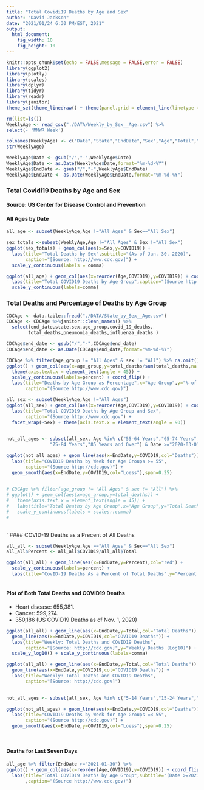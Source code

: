 ```yaml
---
title: "Total Covidi19 Deaths by Age and Sex"
author: "David Jackson"
date: "2021/01/24 6:30 PM/EST, 2021"
output: 
  html_document: 
    fig_width: 10
    fig_height: 10
---
```


```r
knitr::opts_chunk$set(echo = FALSE,message = FALSE,error = FALSE)
library(ggplot2)
library(plotly)
library(scales)
library(dplyr)
library(tidyr)
library(readr)
library(janitor)
theme_set(theme_linedraw() + theme(panel.grid = element_line(linetype = 'dashed')))
```
```r
rm(list=ls())
WeeklyAge <- read_csv("./DATA/Weekly_by_Sex__Age.csv") %>%
select(- 'MMWR Week')

colnames(WeeklyAge) <- c("Date","State","EndDate","Sex","Age","Total","COVID19")
str(WeeklyAge)
```
```r
WeeklyAge$Date <- gsub("/","-",WeeklyAge$Date)
WeeklyAge$Date <- as.Date(WeeklyAge$Date,format="%m-%d-%Y")
WeeklyAge$EndDate <- gsub("/","-",WeeklyAge$EndDate)
WeeklyAge$EndDate <- as.Date(WeeklyAge$EndDate,format="%m-%d-%Y")
```

### Total Covidi19 Deaths by Age and Sex
#### Source: US Center for Disease  Control and Prevention
####  All Ages by Date

```r
all_age <- subset(WeeklyAge,Age !="All Ages" & Sex=="All Sex")
``` 

```r
sex_totals <-subset(WeeklyAge,Age !="All Ages" & Sex !="All Sex")
ggplot(sex_totals) + geom_col(aes(x=Sex,y=COVID19)) +
  labs(title="Total Deaths by Sex",subtitle="(As of Jan. 30, 2020)",
       caption="[Source: http://www.cdc.gov]") +
  scale_y_continuous(labels = comma)

```
```r
ggplot(all_age) + geom_col(aes(x=reorder(Age,COVID19),y=COVID19)) + coord_flip() +
  labs(title="Total COVID19 Deaths by Age Group",caption="(Source http://www.cdc.gov)") +
  scale_y_continuous(labels=comma)
```

### Total Deaths and Percentage of Deaths by Age Group

```r
CDCAge <- data.table::fread("./DATA/State_by_Sex__Age.csv")
CDCAge <- CDCAge %>%janitor::clean_names() %>%
  select(end_date,state,sex,age_group,covid_19_deaths,
        total_deaths,pneumonia_deaths,influenza_deaths )

```
```r
CDCAge$end_date <- gsub("/","-",CDCAge$end_date)
CDCAge$end_date <- as.Date(CDCAge$end_date,format="%m-%d-%Y")
```
```r
CDCAge %>% filter(age_group != "All Ages" & sex != "All") %>% na.omit() %>%
ggplot() + geom_col(aes(x=age_group,y=total_deaths/sum(total_deaths,na.rm=TRUE))) +
  theme(axis.text.x = element_text(angle = 45)) + 
  scale_y_continuous(labels=percent) + coord_flip() +
  labs(title="Deaths by Age Group as Percentage",x="Age Group",y="% of Age",
       caption="(Source http://www.cdc.gov)") 
```

```r
all_sex <- subset(WeeklyAge,Age !="All Ages")
ggplot(all_sex) + geom_col(aes(x=reorder(Age,COVID19),y=COVID19)) + coord_flip() +
  labs(title="Total COVID19 Deaths by Age Group and Sex",
       caption="(Source http://www.cdc.gov") +
  facet_wrap(~Sex) + theme(axis.text.x = element_text(angle = 90))
  
```
```r
not_all_ages <- subset(all_sex, Age %in% c("55-64 Years","65-74 Years",
                "75-84 Years","85 Years and Over") & Date >="2020-03-01")
```
```r
ggplot(not_all_ages) + geom_line(aes(x=EndDate,y=COVID19,col="Deaths")) + facet_wrap(~Age,ncol=2) +
  labs(title="COVID19 Deaths by Week for Age Groups >= 55",
       caption="(Source http://cdc.gov)") +
  geom_smooth(aes(x=EndDate,y=COVID19,col="Loess"),span=0.25)
  
```

```r
# CDCAge %>% filter(age_group != "All Ages" & sex != "All") %>%
# ggplot() + geom_col(aes(x=age_group,y=total_deaths)) +
#   theme(axis.text.x = element_text(angle = 45)) +
#   labs(title="Total Deaths by Age Group",x="Age Group",y="Total Deaths") +
#   scale_y_continuous(labels = scales::comma)
#   
  
```
`
#### COVID-19 Deaths as a Precent of All Deaths 

```r
all_all <- subset(WeeklyAge,Age =="All Ages" & Sex=="All Sex")
all_all$Percent <- all_all$COVID19/all_all$Total
```
```r
ggplot(all_all) + geom_line(aes(x=EndDate,y=Percent),col="red") +
  scale_y_continuous(labels=percent) +
  labs(title="CovID-19 Deaths As a Percent of Total Deaths",y="Percent of Total Deaths",caption="[Source: http://cdc.gov]")
  
```

#### Plot of Both Total Deaths and COVID19 Deaths
* Heart disease: 655,381.
* Cancer: 599,274.
* 350,186 (US COVID19 Deaths as of Nov. 1, 2020)

```r
ggplot(all_all) + geom_line(aes(x=EndDate,y=Total,col="Total Deaths")) +
  geom_line(aes(x=EndDate,y=COVID19,col="COVID19 Deaths")) +
  labs(title="Weekly: Total Deaths and COVID19 Deaths",
       caption="[Source: http://cdc.gov]",y="Weekly Deaths (Log10)") +
  scale_y_log10() + scale_y_continuous(labels=comma)

ggplot(all_all) + geom_line(aes(x=EndDate,y=Total,col="Total Deaths")) +
  geom_line(aes(x=EndDate,y=COVID19,col="COVID19 Deaths")) +
  labs(title="Weekly: Total Deaths and COVID19 Deaths",
       caption="[Source: http://cdc.gov]")
  
```
```r
not_all_ages <- subset(all_sex, Age %in% c("5-14 Years","15-24 Years","25-34 Years","35-44 Years","45-54 eYars") & EndDate >="2020-03-01")
```
```r
ggplot(not_all_ages) + geom_line(aes(x=EndDate,y=COVID19,col="Deaths")) + facet_wrap(~Age,ncol=2) +
  labs(title="COVID19 Deaths by Week for Age Groups =< 55",
       caption="(Source http://cdc.gov)") +
  geom_smooth(aes(x=EndDate,y=COVID19,col="Loess"),span=0.25) 
  
  
```

#### Deaths for Last Seven Days

```r
all_age %>% filter(EndDate >="2021-01-30") %>%
ggplot() + geom_col(aes(x=reorder(Age,COVID19),y=COVID19)) + coord_flip() +
  labs(title="Total COVID19 Deaths by Age Group",subtitle="(Date >=2021-01-30)"
       ,caption="(Source http://www.cdc.gov)")
```




